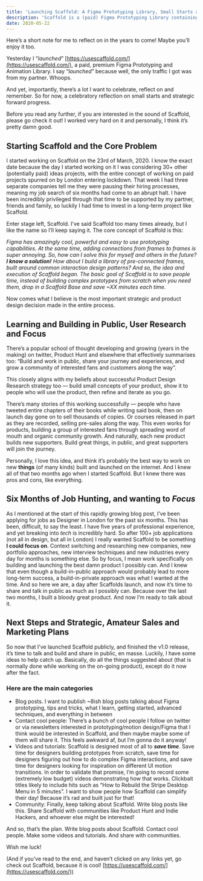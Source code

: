 ```yaml
---
title: 'Launching Scaffold: A Figma Prototyping Library, Small Starts and Forward Progress'
description: 'Scaffold is a (paid) Figma Prototyping Library containing 285 different prototype Bases. That’s worth celebrating — the project successes, and reflecting on the things to improve and do next.'
date: 2020-05-22
---
```


Here’s a short note for me to reflect on in the years to come! Maybe you’ll enjoy it too.

Yesterday I “_launched_” [https://usescaffold.com/](https://usescaffold.com/), a paid, premium Figma Prototyping and Animation Library. I say “_launched_” because well, the only traffic I got was from my partner. Whoops.

And yet, importantly, there’s a lot I want to celebrate, reflect on and remember. So for now, a celebratory reflection on small starts and strategic forward progress.

Before you read any further, if you are interested in the sound of Scaffold, please go check it out! I worked very hard on it and personally, I think it’s pretty damn good.

## Starting Scaffold and the Core Problem

I started working on Scaffold on the 23rd of March, 2020. I know the exact date because the day I started working on it I was considering 30+ other (potentially paid) ideas projects, with the entire concept of working on paid projects spurred on by London entering lockdown. That week I had three separate companies tell me they were pausing their hiring processes, meaning my job search of six months had come to an abrupt halt. I have been incredibly privileged through that time to be supported by my partner, friends and family, so luckily I had time to invest in a long-term project like Scaffold.

Enter stage left, Scaffold. I’ve said Scaffold too many times already, but I like the name so I’ll keep saying it. The core concept of Scaffold is this:

_Figma has amazingly cool, powerful and easy to use prototyping capabilities. At the same time, adding connections from frames to frames is super annoying. So, how can I solve this for myself and others in the future?
**I know a solution!** How about I build a library of pre-connected frames, built around common interaction design patterns? And so, the idea and execution of Scaffold began.
The basic goal of Scaffold is to save people time, instead of building complex prototypes from scratch when you need them, drop in a Scaffold Base and save ~XX minutes each time._

Now comes what I believe is the most important strategic and product design decision made in the entire process.

## Learning and Building in Public, User Research and Focus

There’s a popular school of thought developing and growing (years in the making) on twitter, Product Hunt and elsewhere that effectively summarises too: “Build and work in public, share your journey and experiences, and grow a community of interested fans and customers along the way”.

This closely aligns with my beliefs about successful Product Design Research strategy too — build small concepts of your product, show it to people who will use the product, then refine and iterate as you go.

There’s many stories of this working successfully — people who have tweeted entire chapters of their books while writing said book, then on launch day gone on to sell thousands of copies. Or courses released in part as they are recorded, selling pre-sales along the way. This even works for products, building a group of interested fans through spreading word of mouth and organic community growth. And naturally, each new product builds new supporters. Build great things, in public, and great supporters will join the journey.

Personally, I love this idea, and think it’s probably the best way to work on new **things** (of many kinds) built and launched on the internet. And I knew all of that two months ago when I started Scaffold. But I knew there was pros and cons, like everything.

## Six Months of Job Hunting, and wanting to _Focus_

As I mentioned at the start of this rapidly growing blog post, I’ve been applying for jobs as Designer in London for the past six months. This has been, difficult, to say the least. I have five years of professional experience, and yet breaking into _tech_ is incredibly hard. So after 100+ job applications (not all in design, but all in London) I really wanted Scaffold to be something **I could focus on**. Context switching and researching new companies, new portfolio approaches, new interview techniques and new industries every day for months is something else. So by focus, I mean work specifically on building and launching the best damn product I possibly can. And I knew that even though a build-in-public approach would probably lead to more long-term success, a build-in-private approach was what I wanted at the time. And so here we are, a day after Scaffolds launch, and now it’s time to share and talk in public as much as I possibly can. Because over the last two months, I built a bloody great product. And now I’m ready to talk about it.

## Next Steps and Strategic, Amateur Sales and Marketing Plans

So now that I’ve launched Scaffold publicly, and finished the v1.0 release, it’s time to talk and build and share in public, en masse. Luckily, I have some ideas to help catch up. Basically, do all the things suggested about (that is normally done while working on the on-going product), except do it now after the fact.

### Here are the main categories

- Blog posts. I want to publish ~8ish blog posts talking about Figma prototyping, tips and tricks, what I learn, getting started, advanced techniques, and everything in between
- Contact cool people: There’s a bunch of cool people I follow on twitter or via newsletters interested in prototyping/motion design/Figma that I think would be interested in Scaffold, and then maybe maybe some of them will share it. This feels awkward af, but I’m gonna do it anyway!
- Videos and tutorials: Scaffold is designed most of all to **_save time_**. Save time for designers building prototypes from scratch, save time for designers figuring out how to do complex Figma interactions, and save time for designers looking for inspiration on different UI motion transitions. In order to validate that promise, I’m going to record some (extremely low budget) videos demonstrating how that works. Clickbait titles likely to include hits such as “How to Rebuild the Stripe Desktop Menu in 5 minutes”. I want to show people how Scaffold can simplify their day! Because it’s rad and built just for that!
- Community: Finally, keep talking about Scaffold. Write blog posts like this. Share Scaffold with communities like Product Hunt and Indie Hackers, and whoever else might be interested!

And so, that’s the plan. Write blog posts about Scaffold. Contact cool people. Make some videos and tutorials. And share with communities.

Wish me luck!

(And if you’ve read to the end, and haven’t clicked on any links yet, go check out Scaffold, because it is cool! [https://usescaffold.com/](https://usescaffold.com/))
